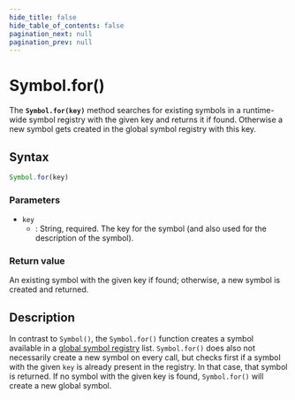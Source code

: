 ```yaml
---
hide_title: false
hide_table_of_contents: false
pagination_next: null
pagination_prev: null
---
```

# Symbol.for()

The **`Symbol.for(key)`** method searches for existing symbols
in a runtime-wide symbol registry with the given key and returns it if found. Otherwise
a new symbol gets created in the global symbol registry with this key.

## Syntax

```js
Symbol.for(key)
```

### Parameters

- `key`
  - : String, required. The key for the symbol (and also used for the description of the
    symbol).

### Return value

An existing symbol with the given key if found; otherwise, a new symbol is created and
returned.

## Description

In contrast to `Symbol()`, the `Symbol.for()` function creates a
symbol available in a [global symbol registry](https://developer.mozilla.org/docs/Web/JavaScript/Reference/Global_Objects/Symbol#shared_symbols_in_the_global_symbol_registry) list. `Symbol.for()` does also
not necessarily create a new symbol on every call, but checks first if a symbol with the
given `key` is already present in the registry. In that case, that symbol is
returned. If no symbol with the given key is found, `Symbol.for()` will
create a new global symbol.
